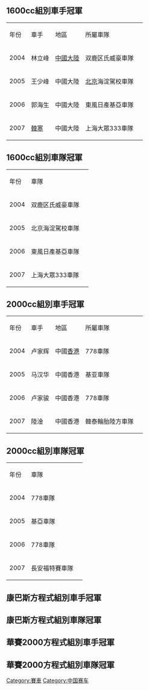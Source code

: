 {{unreferenced|time=2015-01-30}}
==1600cc組別車手冠軍==
{| border="1" 
|- 
| 年份 || 車手 || 地區 || 所屬車隊 ||
|- 
| 2004 || 林立峰 || [[中國大陸|中國大陸]] || 双鹿区氏威豪車隊 ||
|-
| 2005 || 王少峰 || 中國大陸 || [[北京|北京]]海淀駕校車隊 || 
|-
| 2006 || 郭海生 || 中國大陸 || 東風日產基亞車隊 ||
|-
| 2007 || [[韓寒|韓寒]] || 中國大陸 || 上海大眾333車隊 ||
|}

==1600cc組別車隊冠軍==
{| border="1" 
|- 
| 年份 || 車隊 ||
|- 
| 2004 || 双鹿区氏威豪車隊 ||
|-
| 2005 || 北京海淀駕校車隊 || 
|-
| 2006 || 東風日產基亞車隊 ||
|-
| 2007 || 上海大眾333車隊 ||
|}

==2000cc組別車手冠軍==
{| border="1" 
|- 
| 年份 || 車手 || 地區 || 所屬車隊 ||
|- 
| 2004 || 卢家辉 || 中國[[香港|香港]] || 778車隊 ||
|-
| 2005 || 马汉华 || 中國香港 || 基亚車隊 || 
|-
| 2006 || 卢家骏 || 中國香港 || 778車隊 ||
|-
| 2007 || 陸淦 || 中國香港 || 韓泰輪胎陸方車隊 ||
|}

==2000cc組別車隊冠軍==
{| border="1" 
|- 
| 年份 || 車隊 ||
|- 
| 2004 || 778車隊 ||
|-
| 2005 || 基亞車隊 || 
|-
| 2006 || 778車隊 ||
|-
| 2007 || 長安福特賽車隊 ||
|}

==康巴斯方程式組別車手冠軍==

==康巴斯方程式組別車隊冠軍==

==華賽2000方程式組別車手冠軍==

==華賽2000方程式組別車隊冠軍==

[[Category:賽車|Category:賽車]]
[[Category:中国赛车|Category:中国赛车]]